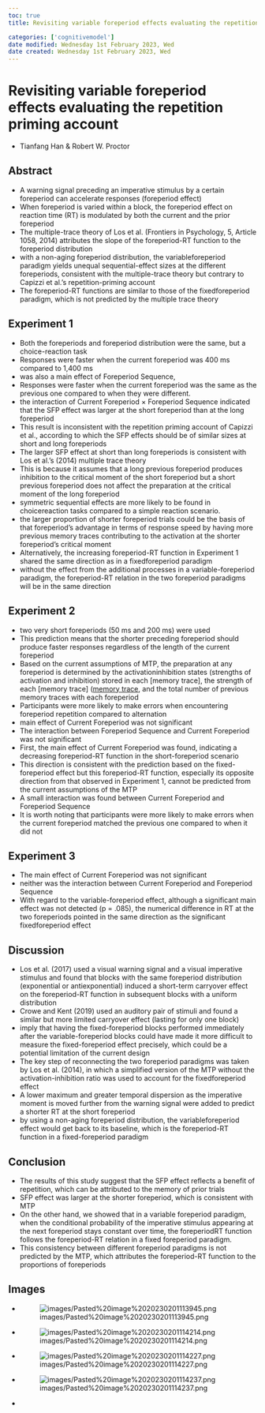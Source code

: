 ```yaml
---
toc: true
title: Revisiting variable foreperiod effects evaluating the repetition priming account

categories: ['cognitivemodel']
date modified: Wednesday 1st February 2023, Wed
date created: Wednesday 1st February 2023, Wed
---
```


# Revisiting variable foreperiod effects evaluating the repetition priming account
- Tianfang Han & Robert W. Proctor


## Abstract
- A warning signal preceding an imperative stimulus by a certain foreperiod can accelerate responses (foreperiod effect)
- When foreperiod is varied within a block, the foreperiod effect on reaction time (RT) is modulated by both the current and the prior foreperiod
- The multiple-trace theory of Los et al. (Frontiers in Psychology, 5, Article 1058, 2014) attributes the slope of the foreperiod-RT function to the foreperiod distribution
- with a non-aging foreperiod distribution, the variableforeperiod paradigm yields unequal sequential-effect sizes at the different foreperiods, consistent with the multiple-trace theory but contrary to Capizzi et al.'s repetition-priming account
- The foreperiod-RT functions are similar to those of the fixedforeperiod paradigm, which is not predicted by the multiple trace theory

## Experiment 1
- Both the foreperiods and foreperiod distribution were the same, but a choice-reaction task
- Responses were faster when the current foreperiod was 400 ms compared to 1,400 ms
- was also a main effect of Foreperiod Sequence,
- Responses were faster when the current foreperiod was the same as the previous one compared to when they were different.
- the interaction of Current Foreperiod × Foreperiod Sequence indicated that the SFP effect was larger at the short foreperiod than at the long foreperiod
- This result is inconsistent with the repetition priming account of Capizzi et al., according to which the SFP effects should be of similar sizes at short and long foreperiods
- The larger SFP effect at short than long foreperiods is consistent with Los et al.'s (2014) multiple trace theory
- This is because it assumes that a long previous foreperiod produces inhibition to the critical moment of the short foreperiod but a short previous foreperiod does not affect the preparation at the critical moment of the long foreperiod
- symmetric sequential effects are more likely to be found in choicereaction tasks compared to a simple reaction scenario.
- the larger proportion of shorter foreperiod trials could be the basis of that foreperiod's advantage in terms of response speed by having more previous memory traces contributing to the activation at the shorter foreperiod's critical moment
- Alternatively, the increasing foreperiod-RT function in Experiment 1 shared the same direction as in a fixedforeperiod paradigm
- without the effect from the additional processes in a variable-foreperiod paradigm, the foreperiod-RT relation in the two foreperiod paradigms will be in the same direction

## Experiment 2
- two very short foreperiods (50 ms and 200 ms) were used
- This prediction means that the shorter preceding foreperiod should produce faster responses regardless of the length of the current foreperiod
- Based on the current assumptions of MTP, the preparation at any foreperiod is determined by the activationinhibition states (strengths of activation and inhibition) stored in each [memory trace], the strength of each [memory trace] ([memory trace](memory trace], the strength of each [memory trace] ([memory trace.qmd) is more dispersed and weaker as the foreperiod gets longer), and the total number of previous memory traces with each foreperiod
- Participants were more likely to make errors when encountering foreperiod repetition compared to alternation
- main effect of Current Foreperiod was not significant
- The interaction between Foreperiod Sequence and Current Foreperiod was not significant
- First, the main effect of Current Foreperiod was found, indicating a decreasing foreperiod-RT function in the short-foreperiod scenario
- This direction is consistent with the prediction based on the fixed-foreperiod effect but this foreperiod-RT function, especially its opposite direction from that observed in Experiment 1, cannot be predicted from the current assumptions of the MTP
- A small interaction was found between Current Foreperiod and Foreperiod Sequence
- It is worth noting that participants were more likely to make errors when the current foreperiod matched the previous one compared to when it did not

## Experiment 3
- The main effect of Current Foreperiod was not significant
- neither was the interaction between Current Foreperiod and Foreperiod Sequence
- With regard to the variable-foreperiod effect, although a significant main effect was not detected (p = .085), the numerical difference in RT at the two foreperiods pointed in the same direction as the significant fixedforeperiod effect

## Discussion
- Los et al. (2017) used a visual warning signal and a visual imperative stimulus and found that blocks with the same foreperiod distribution (exponential or antiexponential) induced a short-term carryover effect on the foreperiod-RT function in subsequent blocks with a uniform distribution
- Crowe and Kent (2019) used an auditory pair of stimuli and found a similar but more limited carryover effect (lasting for only one block)
- imply that having the fixed-foreperiod blocks performed immediately after the variable-foreperiod blocks could have made it more difficult to measure the fixed-foreperiod effect precisely, which could be a potential limitation of the current design
- The key step of reconnecting the two foreperiod paradigms was taken by Los et al. (2014), in which a simplified version of the MTP without the activation-inhibition ratio was used to account for the fixedforeperiod effect
- A lower maximum and greater temporal dispersion as the imperative moment is moved further from the warning signal were added to predict a shorter RT at the short foreperiod
- by using a non-aging foreperiod distribution, the variableforeperiod effect would get back to its baseline, which is the foreperiod-RT function in a fixed-foreperiod paradigm

## Conclusion
- The results of this study suggest that the SFP effect reflects a benefit of repetition, which can be attributed to the memory of prior trials
- SFP effect was larger at the shorter foreperiod, which is consistent with MTP
- On the other hand, we showed that in a variable foreperiod paradigm, when the conditional probability of the imperative stimulus appearing at the next foreperiod stays constant over time, the foreperiodRT function follows the foreperiod-RT relation in a fixed foreperiod paradigm.
- This consistency between different foreperiod paradigms is not predicted by the MTP, which attributes the foreperiod-RT function to the proportions of foreperiods

## Images
- ![images/Pasted%20image%2020230201113945.png](images/Pasted%20image%2020230201113945.png)
- ![images/Pasted%20image%2020230201114214.png](images/Pasted%20image%2020230201114214.png)
- ![images/Pasted%20image%2020230201114227.png](images/Pasted%20image%2020230201114227.png)
- ![images/Pasted%20image%2020230201114237.png](images/Pasted%20image%2020230201114237.png)
- 



